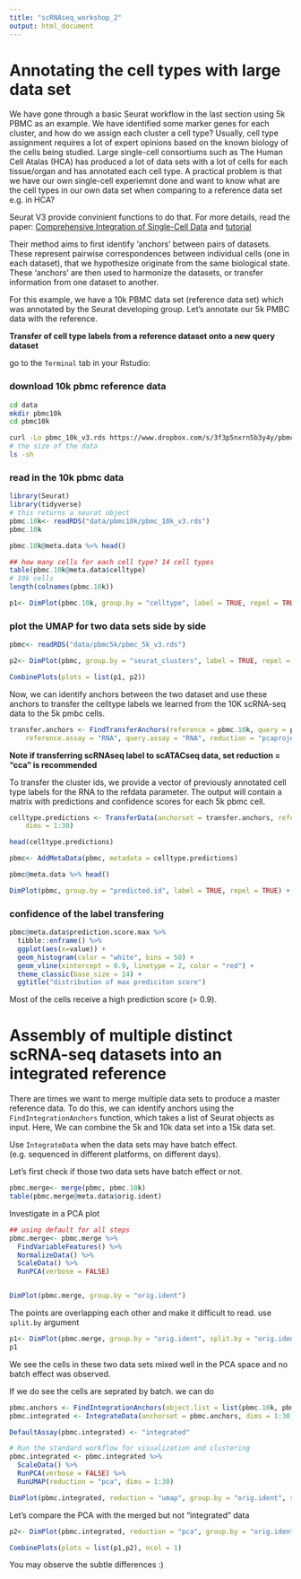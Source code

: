 ```yaml
---
title: "scRNAseq_workshop_2"
output: html_document
---
```


# Annotating the cell types with large data set

We have gone through a basic Seurat workflow in the last section using 5k PBMC as an example. We have identified some marker genes for each cluster, and how do we assign each cluster a cell type? Usually, cell type assignment requires a lot of expert opinions based on the known biology of the cells being studied. Large single-cell consortiums such as The Human Cell Atalas (HCA) has produced a lot of data sets with a lot of cells for each tissue/organ and has annotated each cell type. A practical problem is that we have our own single-cell experiemnt done and want to know what are the cell types in our own data set when comparing to a reference data set e.g. in HCA?

Seurat V3 provide convinient functions to do that. For more details, read the paper: [Comprehensive Integration of Single-Cell Data](https://www.biorxiv.org/content/10.1101/460147v1) and [tutorial](https://satijalab.org/seurat/v3.0/integration.html)

Their method aims to first identify ‘anchors’ between pairs of datasets. These represent pairwise correspondences between individual cells (one in each dataset), that we hypothesize originate from the same biological state. These ‘anchors’ are then used to harmonize the datasets, or transfer information from one dataset to another.

For this example, we have a 10k PBMC data set (reference data set) which was annotated by the Seurat developing group. Let's annotate our 5k PMBC data with the reference.

**Transfer of cell type labels from a reference dataset onto a new query dataset**

go to the `Terminal` tab in your Rstudio:

### download 10k pbmc reference data

```bash
cd data
mkdir pbmc10k
cd pbmc10k

curl -Lo pbmc_10k_v3.rds https://www.dropbox.com/s/3f3p5nxrn5b3y4y/pbmc_10k_v3.rds?dl=1 
# the size of the data
ls -sh
```


### read in the 10k pbmc data 

```r
library(Seurat)
library(tidyverse)
# this returns a seurat object
pbmc.10k<- readRDS("data/pbmc10k/pbmc_10k_v3.rds")
pbmc.10k
```

```r
pbmc.10k@meta.data %>% head()

## how many cells for each cell type? 14 cell types
table(pbmc.10k@meta.data$celltype)
# 10k cells
length(colnames(pbmc.10k))

p1<- DimPlot(pbmc.10k, group.by = "celltype", label = TRUE, repel = TRUE) + NoLegend() + ggtitle("10k pbmc")

```

### plot the UMAP for two data sets side by side

```r
pbmc<- readRDS("data/pbmc5k/pbmc_5k_v3.rds")

p2<- DimPlot(pbmc, group.by = "seurat_clusters", label = TRUE, repel = TRUE) + NoLegend() + ggtitle("5k pbmc")

CombinePlots(plots = list(p1, p2))
```

Now, we can identify anchors between the two dataset and use these anchors to transfer the celltype labels we learned from the 10K scRNA-seq data to the 5k pmbc cells.

```r
transfer.anchors <- FindTransferAnchors(reference = pbmc.10k, query = pbmc, features = VariableFeatures(object = pbmc.10k), 
    reference.assay = "RNA", query.assay = "RNA", reduction = "pcaproject")
```

**Note if transferring scRNAseq label to scATACseq data, set reduction = "cca" is recommended**

To transfer the cluster ids, we provide a vector of previously annotated cell type labels for the RNA to the refdata parameter. The output will contain a matrix with predictions and confidence scores for each 5k pbmc cell.


```r
celltype.predictions <- TransferData(anchorset = transfer.anchors, refdata = pbmc.10k$celltype, 
    dims = 1:30)

head(celltype.predictions)

pbmc<- AddMetaData(pbmc, metadata = celltype.predictions)

pbmc@meta.data %>% head()

DimPlot(pbmc, group.by = "predicted.id", label = TRUE, repel = TRUE) + NoLegend() + ggtitle("5k pbmc")
```

### confidence of the label transfering

```r
pbmc@meta.data$prediction.score.max %>%
  tibble::enframe() %>%
  ggplot(aes(x=value)) + 
  geom_histogram(color = "white", bins = 50) +
  geom_vline(xintercept = 0.9, linetype = 2, color = "red") + 
  theme_classic(base_size = 14) +
  ggtitle("distribution of max prediciton score")
```

Most of the cells receive a high prediction score (> 0.9).


# Assembly of multiple distinct scRNA-seq datasets into an integrated reference

There are times we want to merge multiple data sets to produce a master reference data. To do this,
we can identify anchors using the `FindIntegrationAnchors` function, which takes a list of Seurat objects as input. Here, We can combine the 5k and 10k data set into a 15k data set.  

Use `IntegrateData` when the data sets may have batch effect. (e.g. sequenced in different platforms, on different days).

Let's first check if those two data sets have batch effect or not.

```r
pbmc.merge<- merge(pbmc, pbmc.10k)
table(pbmc.merge@meta.data$orig.ident)
```

Investigate in a PCA plot 

```r
## using default for all steps
pbmc.merge<- pbmc.merge %>% 
  FindVariableFeatures() %>% 
  NormalizeData() %>% 
  ScaleData() %>% 
  RunPCA(verbose = FALSE)


DimPlot(pbmc.merge, group.by = "orig.ident")
```

The points are overlapping each other and make it difficult to read.
use `split.by` argument

```r
p1<- DimPlot(pbmc.merge, group.by = "orig.ident", split.by = "orig.ident")
p1
```

We see the cells in these two data sets mixed well in the PCA space and no batch effect was observed.

If we do see the cells are seprated by batch. we can do 

```r
pbmc.anchors <- FindIntegrationAnchors(object.list = list(pbmc.10k, pbmc), dims = 1:30)
pbmc.integrated <- IntegrateData(anchorset = pbmc.anchors, dims = 1:30)

DefaultAssay(pbmc.integrated) <- "integrated"

# Run the standard workflow for visualization and clustering
pbmc.integrated <- pbmc.integrated %>%
  ScaleData() %>% 
  RunPCA(verbose = FALSE) %>%
  RunUMAP(reduction = "pca", dims = 1:30)

DimPlot(pbmc.integrated, reduction = "umap", group.by = "orig.ident", split.by = "orig.ident")

```

Let's compare the PCA with the merged but not "integrated" data

```r
p2<- DimPlot(pbmc.integrated, reduction = "pca", group.by = "orig.ident", split.by = "orig.ident")

CombinePlots(plots = list(p1,p2), ncol = 1)
```

You may observe the subtle differences :)

